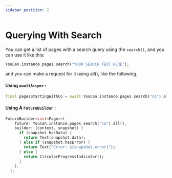```yaml
---
sidebar_position: 2
---
```


# Querying With Search

You can get a list of pages with a search query using the `search()`, and you can use it like this:

```dart
YouCan.instance.pages.search("YOUR SEARCH TEXT HERE");
```

and you can make a request for it using all(), like the following.

#### Using `await`/`async` :

```dart
final pagesStartingWithCo = await YouCan.instance.pages.search("co").all();
```

#### Using A `FutureBuilder` :

```dart
FutureBuilder<List<Page>>(
    future: YouCan.instance.pages.search("co").all(),
    builder: (context, snapshot) {
      if (snapshot.hasData) {
        return Text(snapshot.data);
      } else if (snapshot.hasError) {
        return Text("Error: ${snapshot.error}");
      } else {
        return CircularProgressIndicator();
      }
    },
  ),

```
